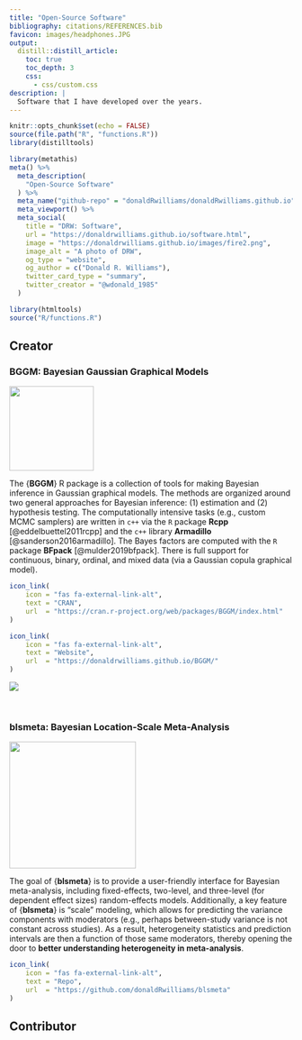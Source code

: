 ```yaml
---
title: "Open-Source Software"
bibliography: citations/REFERENCES.bib
favicon: images/headphones.JPG
output:
  distill::distill_article:
    toc: true
    toc_depth: 3
    css:
      - css/custom.css
description: |
  Software that I have developed over the years.
---
```


```r
knitr::opts_chunk$set(echo = FALSE)
source(file.path("R", "functions.R"))
library(distilltools)
```

```r
library(metathis)
meta() %>%
  meta_description(
    "Open-Source Software"
  ) %>%
  meta_name("github-repo" = "donaldRwilliams/donaldRwilliams.github.io") %>%
  meta_viewport() %>%
  meta_social(
    title = "DRW: Software",
    url = "https://donaldrwilliams.github.io/software.html",
    image = "https://donaldrwilliams.github.io/images/fire2.png",
    image_alt = "A photo of DRW",
    og_type = "website",
    og_author = c("Donald R. Williams"),
    twitter_card_type = "summary",
    twitter_creator = "@wdonald_1985"
  )
```

```r
library(htmltools)
source("R/functions.R")
```

## Creator


### BGGM: Bayesian Gaussian Graphical Models
:::float-left

<img src="images/bggm_hex.jpg" width="150px">


The {**BGGM**} R package is a collection of tools for making Bayesian 
inference in Gaussian graphical models. The methods are organized around two general approaches for Bayesian inference: (1) estimation and (2) hypothesis testing. The computationally intensive tasks (e.g., custom MCMC samplers) are written in `c++` via the `R` package **Rcpp** [@eddelbuettel2011rcpp] and the `c++` library **Armadillo** [@sanderson2016armadillo]. The Bayes factors are computed with the `R` package **BFpack** [@mulder2019bfpack].  There is full support for continuous, binary, ordinal,
and mixed data (via a Gaussian copula graphical model).
 

```r
icon_link(
    icon = "fas fa-external-link-alt",
    text = "CRAN",
    url  = "https://cran.r-project.org/web/packages/BGGM/index.html"
)

icon_link(
    icon = "fas fa-external-link-alt",
    text = "Website",
    url  = "https://donaldrwilliams.github.io/BGGM/"
)

```

![](http://cranlogs.r-pkg.org/badges/grand-total/BGGM?color=b05a5a) 
:::

<br>

### blsmeta: Bayesian Location-Scale Meta-Analysis
:::float-left


<img src="images/blsmeta_hex.png" width="225px">

The goal of {**blsmeta**} is to provide a user-friendly interface for
Bayesian meta-analysis, including fixed-effects, two-level, 
and three-level (for dependent effect sizes) 
random-effects models. Additionally, a key feature of {**blsmeta**} is "scale" modeling, which allows for predicting the variance components with moderators 
(e.g., perhaps between-study variance is not constant across studies). 
As a result, heterogeneity statistics and prediction intervals are then a function of those same moderators, thereby opening the door to **better
understanding heterogeneity in meta-analysis**. 

```r
icon_link(
    icon = "fas fa-external-link-alt",
    text = "Repo",
    url  = "https://github.com/donaldRwilliams/blsmeta"
)
```

:::






## Contributor


<!-- ```{r} -->
<!-- create_proj_card( -->
<!--   img_src = "images/bggm_hex.jpg", -->
<!--   url = "https://github.com/donaldRwilliams/BGGM", -->
<!--   title = "{BGGM}", -->
<!--   text = "The {BGGM} R package is a collection of tools for Bayesian  -->
<!--   Gaussian graphical modeling.", -->
<!--   text2 = NULL -->
<!-- ) -->
<!-- ``` -->


<!-- ```{r, echo=FALSE} -->
<!-- icon_link( -->
<!--     icon = "ai ai-google-scholar", -->
<!--     text = "Downloads", -->
<!--     url  = "http://cranlogs.r-pkg.org/badges/grand-total/BGGM" -->
<!-- ) -->
<!-- ``` -->
<!-- ## Contributor -->